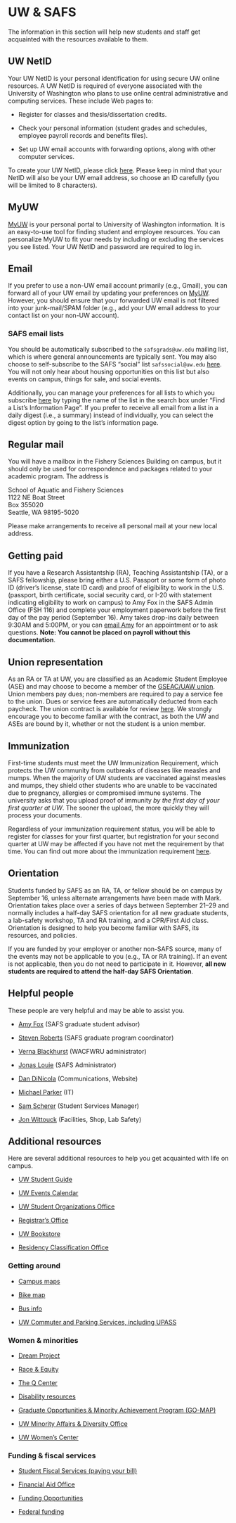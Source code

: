 # UW & SAFS 

The information in this section will help new students and staff get acquainted with the resources available to them.

## UW NetID

Your UW NetID is your personal identification for using secure UW online resources. A UW NetID is required of everyone associated with the University of Washington who plans to use online central administrative and computing services. These include Web pages to:

* Register for classes and thesis/dissertation credits.

* Check your personal information (student grades and schedules, employee payroll records and benefits files).

* Set up UW email accounts with forwarding options, along with other computer services.

To create your UW NetID, please click [here](https://uwnetid.washington.edu/newid/). Please keep in mind that your NetID will also be your UW email address, so choose an ID carefully (you will be limited to 8 characters). 

## MyUW

[MyUW](https://my.uw.edu/) is your personal portal to University of Washington information. It is an easy-to-use tool for finding student and employee resources. You can personalize MyUW to fit your needs by including or excluding the services you see listed. Your UW NetID and password are required to log in.

## Email

If you prefer to use a non-UW email account primarily (e.g., Gmail), you can forward all of your UW email by updating your preferences on [MyUW](https://my.uw.edu/). However, you should ensure that your forwarded UW email is not filtered into your junk-mail/SPAM folder (e.g., add your UW email address to your contact list on your non-UW account).

### SAFS email lists

You should be automatically subscribed to the `safsgrads@uw.edu` mailing list, which is where general announcements are typically sent. You may also choose to self-subscribe to the SAFS "social" list `safssocial@uw.edu` [here](http://mailman.u.washington.edu/mailman/listinfo/safssocial/). You will not only hear about housing opportunities on this list but also events on campus, things for sale, and social events.  

Additionally, you can manage your preferences for all lists to which you subscribe [here](http://www.washington.edu/computing/mailman/subscribers/) by typing the name of the list in the search box under "Find a List's Information Page". If you prefer to receive all email from a list in a daily digest (i.e., a summary) instead of individually, you can select the digest option by going to the list's information page.

## Regular mail

You will have a mailbox in the Fishery Sciences Building on campus, but it should only be used for correspondence and packages related to your academic program. The address is 

School of Aquatic and Fishery Sciences  
1122 NE Boat Street  
Box 355020  
Seattle, WA 98195-5020  

Please make arrangements to receive all personal mail at your new local address. 

## Getting paid

If you have a Research Assistantship (RA), Teaching Assistantship (TA), or a SAFS fellowship, please bring either a U.S. Passport or some form of photo ID (driver's license, state ID card) and proof of eligibility to work in the U.S. (passport, birth certificate, social security card, or I-20 with statement indicating eligibility to work on campus) to Amy Fox in the SAFS Admin Office (FSH 116) and complete your employment paperwork before the first day of the pay period (September 16). Amy takes drop-ins daily between 9:30AM and 5:00PM, or you can [email Amy](mailto:amyfox@uw.edu) for an appointment or to ask questions. **Note: You cannot be placed on payroll without this documentation**. 

## Union representation

As an RA or TA at UW, you are classified as an Academic Student Employee (ASE) and may choose to become a member of the [GSEAC/UAW union](https://depts.washington.edu/labhist/uwunions/gseac.htm). Union members pay dues; non-members are required to pay a service fee to the union. Dues or service fees are automatically deducted from each paycheck. The union contract is available for review [here](https://hr.uw.edu/labor/academic-and-student-unions/uaw-ase/ase-contract). We strongly encourage you to become familiar with the contract, as both the UW and ASEs are bound by it, whether or not the student is a union member.

## Immunization

First-time students must meet the UW Immunization Requirement, which protects the UW community from outbreaks of diseases like measles and mumps. When the majority of UW students are vaccinated against measles and mumps, they shield other students who are unable to be vaccinated due to pregnancy, allergies or compromised immune systems. The university asks that you upload proof of immunity *by the first day of your first quarter at UW*. The sooner the upload, the more quickly they will process your documents. 

Regardless of your immunization requirement status, you will be able to register for classes for your first quarter, but registration for your second quarter at UW may be affected if you have not met the requirement by that time. You can find out more about the immunization requirement [here](https://wellbeing.uw.edu/medical/immunizations/immunization-requirement/).

## Orientation

Students funded by SAFS as an RA, TA, or fellow should be on campus by September 16, unless alternate arrangements have been made with Mark. Orientation takes place over a series of days between September 21–29 and normally includes a half-day SAFS orientation for all new graduate students, a lab-safety workshop, TA and RA training, and a CPR/First Aid class. Orientation is designed to help you become familiar with SAFS, its resources, and policies.

If you are funded by your employer or another non-SAFS source, many of the events may not be applicable to you (e.g., TA or RA training). If an event is not applicable, then you do not need to participate in it. However, **all new students are required to attend the half-day SAFS Orientation**.

## Helpful people

These people are very helpful and may be able to assist you.

* [Amy Fox](mailto:safs@uw.edu) (SAFS graduate student advisor)

* [Steven Roberts](https://fish.uw.edu/faculty/steven-roberts/) (SAFS graduate program coordinator)

* [Verna Blackhurst](mailto:vernab@uw.edu) (WACFWRU administrator)

* [Jonas Louie](mailto:jinl@uw.edu)	(SAFS Administrator)

* [Dan DiNicola](mailto:dinicola@uw.edu)	(Communications, Website)

* [Michael Parker](mailto:safshelp@uw.edu) (IT)

* [Sam Scherer](mailto:iamsam@uw.edu) (Student Services Manager)

* [Jon Wittouck](mailto:wittouck@uw.edu) (Facilities, Shop, Lab Safety)


## Additional resources

Here are several additional resources to help you get acquainted with life on campus.

* [UW Student Guide](http://www.washington.edu/students/)

* [UW Events Calendar](http://www.washington.edu/visit/events.html)

* [UW Student Organizations Office](http://depts.washington.edu/sao/)

* [Registrar's Office](http://depts.washington.edu/registra/offices.html)

* [UW Bookstore](http://www.bookstore.washington.edu/)

* [Residency Classification Office](http://depts.washington.edu/registra/offices.html#Q7)

### Getting around

* [Campus maps](http://www.washington.edu/home/maps/)

* [Bike map](http://www.kingcounty.gov/transportation/kcdot/Roads/Bicycling.aspx)

* [Bus info](http://metro.kingcounty.gov/)

* [UW Commuter and Parking Services, including UPASS](http://www.washington.edu/commuterservices/parking/)

### Women & minorities

* [Dream Project](https://www.washington.edu/dreamproject/who/)

* [Race & Equity](https://www.washington.edu/raceequity/)

* [The Q Center](https://depts.washington.edu/qcenter/wordpress/)

* [Disability resources](https://depts.washington.edu/uwdrs/)

* [Graduate Opportunities & Minority Achievement Program (GO-MAP)](https://grad.uw.edu/equity-inclusion-and-diversity/go-map/)

* [UW Minority Affairs & Diversity Office](http://depts.washington.edu/omad/)

* [UW Women's Center](http://depts.washington.edu/womenscenter/)

### Funding & fiscal services

* [Student Fiscal Services (paying your bill)](http://f2.washington.edu/fm/sfs/)

* [Financial Aid Office](http://www.washington.edu/students/osfa/)

* [Funding Opportunities](http://www.grad.washington.edu/fellow/funding.htm)

* [Federal funding](http://grants.gov/)



